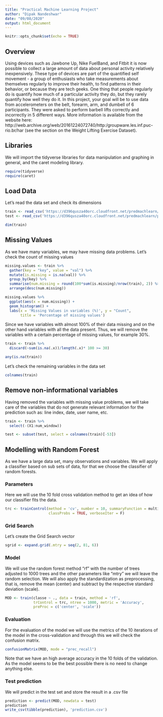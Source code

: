 ```yaml
---
title: "Practical Machine Learning Project"
author: "Dipak Nandeshwar"
date: "09/08/2020"
output: html_document
---
```


```r
knitr::opts_chunk$set(echo = TRUE)
```

## Overview

Using devices such as Jawbone Up, Nike FuelBand, and Fitbit it is now possible to collect a large amount of data about personal activity relatively inexpensively. These type of devices are part of the quantified self movement - a group of enthusiasts who take measurements about themselves regularly to improve their health, to find patterns in their behavior, or because they are tech geeks. One thing that people regularly do is quantify how much of a particular activity they do, but they rarely quantify how well they do it. In this project, your goal will be to use data from accelerometers on the belt, forearm, arm, and dumbell of 6 participants. They were asked to perform barbell lifts correctly and incorrectly in 5 different ways. More information is available from the website here: http://web.archive.org/web/20161224072740/http:/groupware.les.inf.puc-rio.br/har (see the section on the Weight Lifting Exercise Dataset).

## Libraries

We will import the tidyverse libraries for data manipulation and graphing in general, and the caret modeling library.

```r
require(tidyverse)
require(caret)
```

## Load Data

Let's read the data set and check its dimensions

```r
train <- read_csv('https://d396qusza40orc.cloudfront.net/predmachlearn/pml-training.csv')
test <- read_csv('https://d396qusza40orc.cloudfront.net/predmachlearn/pml-testing.csv')

dim(train)
```

## Missing Values

As we have many variables, we may have missing data problems. Let's check the count of missing values

```r
missing.values <- train %>%
  gather(key = "key", value = "val") %>%
  mutate(is.missing = is.na(val)) %>%
  group_by(key) %>%
  summarise(num.missing = round(100*sum(is.missing)/nrow(train), 2)) %>%
  arrange(desc(num.missing)) 

missing.values %>%
  ggplot(aes(x = num.missing)) +
  geom_histogram() +
  labs(x = 'Missing Values in variables (%)', y = "Count", 
       title = 'Percentage of missing values') 
```

Since we have variables with almost 100% of their data missing and on the other hand variables with all the data present. Thus, we will remove the variables with a certain percentage of missing values, for example 30%.

```r
train <- train %>%
  discard(~sum(is.na(.x))/length(.x)* 100 >= 30)

any(is.na(train))
```

Let's check the remaining variables in the data set

```r
colnames(train)
```

## Remove non-informational variables

Having removed the variables with missing value problems, we will take care of the variables that do not generate relevant information for the prediction such as: line index, date, user name, etc.

```r
train <- train %>%
  select(-(X1:num_window))

test <- subset(test, select = colnames(train)[-53])
```

## Modelling with Random Forest

As we have a large data set, many observations and variables. We will apply a classifier based on sub sets of data, for that we choose the classifier of random forests.

### Parameters

Here we will use the 10 fold cross validation method to get an idea of how our classifier fits the data.

```r
trc <- trainControl(method = 'cv', number = 10, summaryFunction = multiClassSummary,
                    classProbs = TRUE, verboseIter = F)
```

### Grid Search

Let's create the Grid Search vector

```r
sgrid <- expand.grid(.mtry = seq(2, 81, 6))
```


### Model

We will use the random forest method "rf" with the number of trees adjusted to 1000 trees and the other parameters like "mtry" we will leave the random selection. We will also apply the standardization as preprocessing, that is, remove the mean (center) and subtract by the respective standard deviation (scale).

```r
MOD <- train(classe ~ ., data = train, method = 'rf', 
             trControl = trc, ntree = 1000, metric = 'Accuracy',
             preProc = c('center', 'scale'))
```

### Evaluation

For the evaluation of the model we will use the metrics of the 10 iterations of the model in the cross-validation and through this we will check the confusion matrix.

```r
confusionMatrix(MOD, mode = "prec_recall")
```

Note that we have an high average accuracy in the 10 folds of the validation. As the model seems to be the best possible there is no need to change anything else.

### Test prediction

We will predict in the test set and store the result in a .csv file

```r
prediction <- predict(MOD, newdata = test)
prediction
write_csv(tibble(prediction), 'prediction.csv')
```


